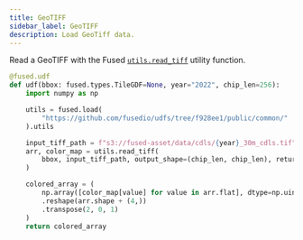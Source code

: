 ```yaml
---
title: GeoTIFF
sidebar_label: GeoTIFF
description: Load GeoTiff data.
---
```


Read a GeoTIFF with the Fused [`utils.read_tiff`](https://github.com/fusedio/udfs/blob/main/public/common/utils.py#L213) utility function.

```python showLineNumbers
@fused.udf
def udf(bbox: fused.types.TileGDF=None, year="2022", chip_len=256):
    import numpy as np

    utils = fused.load(
        "https://github.com/fusedio/udfs/tree/f928ee1/public/common/"
    ).utils

    input_tiff_path = f"s3://fused-asset/data/cdls/{year}_30m_cdls.tif"
    arr, color_map = utils.read_tiff(
        bbox, input_tiff_path, output_shape=(chip_len, chip_len), return_colormap=True
    )

    colored_array = (
        np.array([color_map[value] for value in arr.flat], dtype=np.uint8)
        .reshape(arr.shape + (4,))
        .transpose(2, 0, 1)
    )
    return colored_array
```

